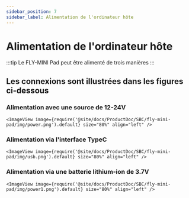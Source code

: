 ```yaml
---
sidebar_position: 7
sidebar_label: Alimentation de l'ordinateur hôte
---
```


# Alimentation de l'ordinateur hôte

:::tip
Le FLY-MINI Pad peut être alimenté de trois manières
:::

## Les connexions sont illustrées dans les figures ci-dessous

### Alimentation avec une source de 12-24V

    <ImageView image={require('@site/docs/ProductDoc/SBC/fly-mini-pad/img/power.png').default} size="80%" align="left" />


### Alimentation via l'interface TypeC

    <ImageView image={require('@site/docs/ProductDoc/SBC/fly-mini-pad/img/usb.png').default} size="80%" align="left" />

### Alimentation via une batterie lithium-ion de 3.7V

    <ImageView image={require('@site/docs/ProductDoc/SBC/fly-mini-pad/img/power1.png').default} size="80%" align="left" />
